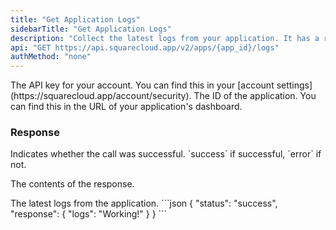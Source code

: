 ```yaml
---
title: "Get Application Logs"
sidebarTitle: "Get Application Logs"
description: "Collect the latest logs from your application. It has a rate limit of 1 request every 5 seconds."
api: "GET https://api.squarecloud.app/v2/apps/{app_id}/logs"
authMethod: "none"
---
```


<ParamField header="Authorization" type="string" placeholder="API KEY" required>
  The API key for your account. You can find this in your [account settings](https://squarecloud.app/account/security).
</ParamField>

<ParamField path="app_id" type="string" placeholder="Application ID" required>
  The ID of the application. You can find this in the URL of your application's dashboard.
</ParamField>

### Response

<ResponseField name="status" type="string">
  Indicates whether the call was successful. `success` if successful, `error` if not.
</ResponseField>

<ResponseField name="response" type="object">

The contents of the response.

<Expandable title="Toggle object">

<ResponseField name="logs" type="string">
  The latest logs from the application.
</ResponseField>

</Expandable>
</ResponseField>

<ResponseExample>
```json
{
    "status": "success",
    "response": {
        "logs": "Working!"
    }
}
```
</ResponseExample>